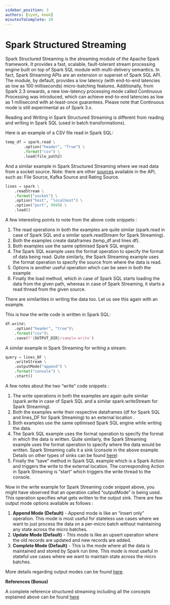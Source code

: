 ```yaml
---
sidebar_position: 3
authors: [syed, kmok]
minutesToComplete: 20
---
```


# Spark Structured Streaming

Spark Structured Streaming is the streaming module of the Apache Spark framework. It provides a fast, scalable, fault-tolerant stream processing engine built on top of Spark SQL module with multi-delivery semantics. In fact, Spark Streaming APIs are an extension or superset of Spark SQL API. The module, by default, provides a low latency (with end-to-end latencies as low as 100 milliseconds) micro-batching features. Additionally, from Spark 2.3 onwards, a new low-latency processing mode called Continuous Processing was introduced, which can achieve end-to-end latencies as low as 1 millisecond with at-least-once guarantees. Please note that Continuous mode is still experimental as of Spark 3.x.

Reading and Writing in Spark Structured Streaming is different from reading and writing in Spark SQL (used in batch transformations).

Here is an example of a CSV file read in Spark SQL:

```python
temp_df = spark.read \
        .option("header", "True") \
        .format("csv") \
        .load(file_path2)
```

And a similar example in Spark Structured Streaming where we read data from a socket source. Note: there are other [sources](https://spark.apache.org/docs/latest/structured-streaming-programming-guide.html#creating-streaming-dataframes-and-streaming-datasets) available in the API, such as: File Source, Kafka Source and Rating Source.

```python
lines = spark \
    .readStream \
    .format("socket") \
    .option("host", "localhost") \
    .option("port", 9999) \
    .load()
```

A few interesting points to note from the above code snippets :

1. The read operations in both the examples are quite similar (spark.read in case of Spark SQL and a similar spark.readStream for Spark Streaming).
2. Both the examples create dataframes (temp_df and lines df).
3. Both examples use the same optimised Spark SQL engine.
4. The Spark SQL example uses the format operation to specify the format of data being read. Quite similarly, the Spark Streaming example uses the format operation to specify the source from where the data is read.
5. Options is another useful operation which can be seen in both the example
6. Finally the load method, which in case of Spark SQL starts loading the data from the given path, whereas in case of Spark Streaming, it starts a read thread from the given source.

There are similarities in writing the data too. Let us see this again with an example.

This is how the write code is written in Spark SQL:

```python
df.write\
    .option("header", "true")\
    .format("csv")\
    .save(f'{OUTPUT_DIR}/sample-write')
```

A similar example in Spark Streaming for writing a stream:

```python
query = lines_DF \
    .writeStream \
    .outputMode("append") \
    .format("console") \
    .start()
```

A few notes about the two “write” code snippets :

1. The write operations in both the examples are again quite similar (spark.write in case of Spark SQL and a similar spark.writeStream for Spark Streaming).
2. Both the examples write their respective dataframes (df for Spark SQL and lines_DF for Spark Streaming) to an external location .
3. Both examples use the same optimised Spark SQL engine while writing the data.
4. The Spark SQL example uses the format operation to specify the format in which the data is written. Quite similarly, the Spark Streaming example uses the format operation to specify where the data would be written. Spark Streaming calls it a sink (console in the above example. Details on other types of sinks can be found [here](https://spark.apache.org/docs/latest/structured-streaming-programming-guide.html#output-sinks))
5. Finally the “save” method in Spark SQL example which is a Spark Action and triggers the write to the external location. The corresponding Action in Spark Streaming is “start” which triggers the write thread to the console.

Now in the write example for Spark Streaming code snippet above, you might have observed that an operation called “outputMode” is being used. This operation specifies what gets written to the output sink. There are few output mode options available as follows :

1. **Append Mode (Default)** - Append mode is like an “insert only” operation. This mode is most useful for stateless use cases where we want to just process the data on a per-micro batch without maintaining any state across the micro batches.
2. **Update Mode (Default)** - This mode is like an upsert operation where the old records are updated and new records are added.
3. **Complete Mode (Default)** - This is the mode where all the data is maintained and stored by Spark run time. This mode is most useful in stateful use cases where we want to maintain state across the micro batches.

More details regarding output modes can be found [here](https://spark.apache.org/docs/latest/structured-streaming-programming-guide.html#output-modes).

**References (Bonus)**

A complete reference structured streaming including all the concepts explained above can be found [here](https://spark.apache.org/docs/latest/structured-streaming-programming-guide.html)

